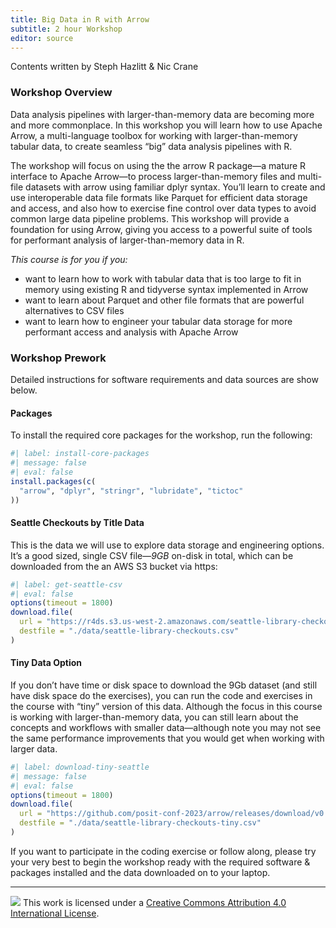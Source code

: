 ```yaml
---
title: Big Data in R with Arrow
subtitle: 2 hour Workshop
editor: source
---
```

  
Contents written by Steph Hazlitt & Nic Crane

### Workshop Overview
  
Data analysis pipelines with larger-than-memory data are becoming more and more commonplace. In this workshop you will learn how to use Apache Arrow, a multi-language toolbox for working with larger-than-memory tabular data, to create seamless "big" data analysis pipelines with R.

The workshop will focus on using the the arrow R package---a mature R interface to Apache Arrow---to process larger-than-memory files and multi-file datasets with arrow using familiar dplyr syntax. You'll learn to create and use interoperable data file formats like Parquet for efficient data storage and access, and also how to exercise fine control over data types to avoid common large data pipeline problems. This workshop will provide a foundation for using Arrow, giving you access to a powerful suite of tools for performant analysis of larger-than-memory data in R.

*This course is for you if you:*

-   want to learn how to work with tabular data that is too large to fit in memory using existing R and tidyverse syntax implemented in Arrow
-   want to learn about Parquet and other file formats that are powerful alternatives to CSV files
-   want to learn how to engineer your tabular data storage for more performant access and analysis with Apache Arrow

### Workshop Prework

Detailed instructions for software requirements and data sources are show below.

#### Packages

To install the required core packages for the workshop, run the following:

```r
#| label: install-core-packages
#| message: false
#| eval: false
install.packages(c(
  "arrow", "dplyr", "stringr", "lubridate", "tictoc"
))
```


#### Seattle Checkouts by Title Data

This is the data we will use to explore data storage and engineering options. It's a good sized, single CSV file---*9GB* on-disk in total, which can be downloaded from the an AWS S3 bucket via https:

```r
#| label: get-seattle-csv
#| eval: false
options(timeout = 1800)
download.file(
  url = "https://r4ds.s3.us-west-2.amazonaws.com/seattle-library-checkouts.csv",
  destfile = "./data/seattle-library-checkouts.csv"
)
```

#### Tiny Data Option

If you don't have time or disk space to download the 9Gb dataset (and still have disk space do the exercises), you can run the code and exercises in the course with "tiny" version of this data. Although the focus in this course is working with larger-than-memory data, you can still learn about the concepts and workflows with smaller data---although note you may not see the same performance improvements that you would get when working with larger data.

```r
#| label: download-tiny-seattle
#| message: false
#| eval: false
options(timeout = 1800)
download.file(
  url = "https://github.com/posit-conf-2023/arrow/releases/download/v0.1.0/seattle-library-checkouts-tiny.csv",
  destfile = "./data/seattle-library-checkouts-tiny.csv"
)
```

If you want to participate in the coding exercise or follow along, please try your very best to begin the workshop ready with the required software & packages installed and the data downloaded on to your laptop.

------------------------------------------------------------------------

![](https://i.creativecommons.org/l/by/4.0/88x31.png) This work is licensed under a [Creative Commons Attribution 4.0 International License](https://creativecommons.org/licenses/by/4.0/).
